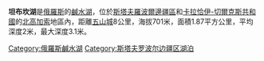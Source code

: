 {{Infobox lake
 | lake_name = 坦布坎湖<br>{{lang|ru|Тамбукан}}
 | image_lake = Tambukan.jpg
 | caption_lake = 
 | image_bathymetry = 
 | caption_bathymetry = 
 | location = [[北高加索|北高加索]]
 | coords = {{coord|43.9586|N|43.1616|E|type:waterbody_region:RU|display=inline,title}}
 | type = 
 | inflow = 
 | outflow = 
 | catchment = 
 | basin_countries = {{RUS}}
 | length = 
 | width = 
 | area = 1.87 km²
 | depth = 
 | max-depth = 3.1 m
 | volume = 
 | residence_time = 
 | shore = 
 | elevation = 
 | islands = 
 | cities = 
}}

'''坦布坎湖'''是[[俄羅斯|俄羅斯]]的[[鹹水湖|鹹水湖]]，位於[[斯塔夫羅波爾邊疆區|斯塔夫羅波爾邊疆區]]和[[卡拉恰伊-切爾克斯共和國|卡拉恰伊-切爾克斯共和國]]的[[北高加索|北高加索]]地區內，距離[[五山城|五山城]]8公里，海拔701米，面積1.87平方公里，平均深度2米，最大深度3.1米。


[[Category:俄羅斯鹹水湖|Category:俄羅斯鹹水湖]]
[[Category:斯塔夫罗波尔边疆区湖泊|Category:斯塔夫罗波尔边疆区湖泊]]

{{Russia-geo-stub}}